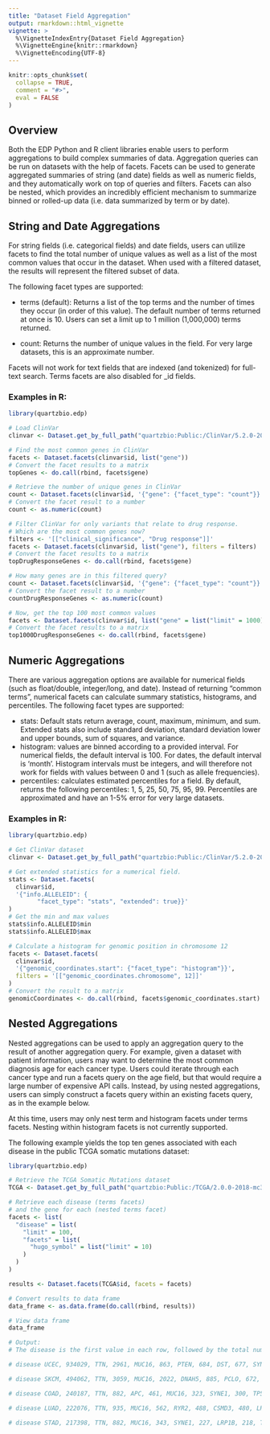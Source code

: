 ```yaml
---
title: "Dataset Field Aggregation"
output: rmarkdown::html_vignette
vignette: >
  %\VignetteIndexEntry{Dataset Field Aggregation}
  %\VignetteEngine{knitr::rmarkdown}
  %\VignetteEncoding{UTF-8}
---
```


```r
knitr::opts_chunk$set(
  collapse = TRUE,
  comment = "#>",
  eval = FALSE
)
```

## Overview

Both the EDP Python and R client libraries enable users to perform aggregations to build complex summaries of data. Aggregation queries can be run on datasets with the help of facets. Facets can be used to generate aggregated summaries of string (and date) fields as well as numeric fields, and they automatically work on top of queries and filters. Facets can also be nested, which provides an incredibly efficient mechanism to summarize binned or rolled-up data (i.e. data summarized by term or by date).

## String and Date Aggregations

For string fields (i.e. categorical fields) and date fields, users can utilize facets to find the total number of unique values as well as a list of the most common values that occur in the dataset. When used with a filtered dataset, the results will represent the filtered subset of data.

The following facet types are supported:

-   terms (default): Returns a list of the top terms and the number of times they occur (in order of this value). The default number of terms returned at once is 10. Users can set a limit up to 1 million (1,000,000) terms returned.

-   count: Returns the number of unique values in the field. For very large datasets, this is an approximate number.

Facets will not work for text fields that are indexed (and tokenized) for full-text search. Terms facets are also disabled for \_id fields.

### Examples in R:

```r
library(quartzbio.edp)

# Load ClinVar
clinvar <- Dataset.get_by_full_path("quartzbio:Public:/ClinVar/5.2.0-20210110/Variants-GRCH37")

# Find the most common genes in ClinVar
facets <- Dataset.facets(clinvar$id, list("gene"))
# Convert the facet results to a matrix
topGenes <- do.call(rbind, facets$gene)

# Retrieve the number of unique genes in ClinVar
count <- Dataset.facets(clinvar$id, '{"gene": {"facet_type": "count"}}')
# Convert the facet result to a number
count <- as.numeric(count)

# Filter ClinVar for only variants that relate to drug response.
# Which are the most common genes now?
filters <- '[["clinical_significance", "Drug response"]]'
facets <- Dataset.facets(clinvar$id, list("gene"), filters = filters)
# Convert the facet results to a matrix
topDrugResponseGenes <- do.call(rbind, facets$gene)

# How many genes are in this filtered query?
count <- Dataset.facets(clinvar$id, '{"gene": {"facet_type": "count"}}', filters = filters)
# Convert the facet result to a number
countDrugResponseGenes <- as.numeric(count)

# Now, get the top 100 most common values
facets <- Dataset.facets(clinvar$id, list("gene" = list("limit" = 1000)))
# Convert the facet results to a matrix
top1000DrugResponseGenes <- do.call(rbind, facets$gene)
```

## Numeric Aggregations

There are various aggregation options are available for numerical fields (such as float/double, integer/long, and date). Instead of returning "common terms", numerical facets can calculate summary statistics, histograms, and percentiles. The following facet types are supported:

-   stats: Default stats return average, count, maximum, minimum, and sum. Extended stats also include standard deviation, standard deviation lower and upper bounds, sum of squares, and variance.
-   histogram: values are binned according to a provided interval. For numerical fields, the default interval is 100. For dates, the default interval is 'month'. Histogram intervals must be integers, and will therefore not work for fields with values between 0 and 1 (such as allele frequencies).
-   percentiles: calculates estimated percentiles for a field. By default, returns the following percentiles: 1, 5, 25, 50, 75, 95, 99. Percentiles are approximated and have an 1-5% error for very large datasets.

### Examples in R:

```r
library(quartzbio.edp)

# Get ClinVar dataset
clinvar <- Dataset.get_by_full_path("quartzbio:Public:/ClinVar/5.2.0-20210110/Variants-GRCH37")

# Get extended statistics for a numerical field.
stats <- Dataset.facets(
  clinvar$id,
  '{"info.ALLELEID": {
        "facet_type": "stats", "extended": true}}'
)
# Get the min and max values
stats$info.ALLELEID$min
stats$info.ALLELEID$max

# Calculate a histogram for genomic position in chromosome 12
facets <- Dataset.facets(
  clinvar$id,
  '{"genomic_coordinates.start": {"facet_type": "histogram"}}',
  filters = '[["genomic_coordinates.chromosome", 12]]'
)
# Convert the result to a matrix
genomicCoordinates <- do.call(rbind, facets$genomic_coordinates.start)
```

## Nested Aggregations

Nested aggregations can be used to apply an aggregation query to the result of another aggregation query. For example, given a dataset with patient information, users may want to determine the most common diagnosis age for each cancer type. Users could iterate through each cancer type and run a facets query on the age field, but that would require a large number of expensive API calls. Instead, by using nested aggregations, users can simply construct a facets query within an existing facets query, as in the example below.

At this time, users may only nest term and histogram facets under terms facets. Nesting within histogram facets is not currently supported.

The following example yields the top ten genes associated with each disease in the public TCGA somatic mutations dataset:

```r
library(quartzbio.edp)

# Retrieve the TCGA Somatic Mutations dataset
TCGA <- Dataset.get_by_full_path("quartzbio:Public:/TCGA/2.0.0-2018-mc3-v0.2.8/SomaticMutations-GRCh37")

# Retrieve each disease (terms facets)
# and the gene for each (nested terms facet)
facets <- list(
  "disease" = list(
    "limit" = 100,
    "facets" = list(
      "hugo_symbol" = list("limit" = 10)
    )
  )
)

results <- Dataset.facets(TCGA$id, facets = facets)

# Convert results to data frame
data_frame <- as.data.frame(do.call(rbind, results))

# View data frame
data_frame

# Output:
# The disease is the first value in each row, followed by the total number of records and then each gene and its count

# disease UCEC, 934029, TTN, 2961, MUC16, 863, PTEN, 684, DST, 677, SYNE1, 642, CSMD3, 628, RYR2, 613, NEB, 569, ZFHX4, 551, OBSCN, 549

# disease SKCM, 494062, TTN, 3059, MUC16, 2022, DNAH5, 885, PCLO, 672, LRP1B, 515, ANK3, 494, GPR98, 482, CSMD1, 472, DNAH7, 460, CSMD2, 453

# disease COAD, 240187, TTN, 882, APC, 461, MUC16, 323, SYNE1, 300, TP53, 229, OBSCN, 220, FAT4, 211, RYR2, 186, NEB, 176, KRAS, 171

# disease LUAD, 222076, TTN, 935, MUC16, 562, RYR2, 488, CSMD3, 480, LRP1B, 392, USH2A, 374, ZFHX4, 348, TP53, 304, FLG, 269, XIRP2, 268

# disease STAD, 217398, TTN, 882, MUC16, 343, SYNE1, 227, LRP1B, 218, TP53, 216, FAT4, 201, OBSCN, 200, FLG, 193, CSMD3, 192, PCLO, 169
```
